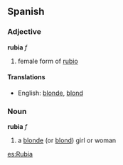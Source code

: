 ==Spanish==
===Adjective===
'''rubia''' ''f''

# female form of [[rubio]]

====Translations====
*English: [[blonde]], [[blond]]

===Noun===
'''rubia''' ''f''

# a [[blonde]] (or [[blond]]) girl or woman

[[es:Rubia]]